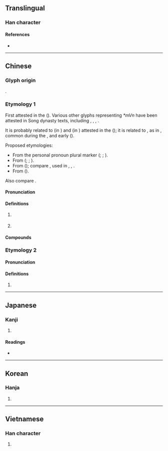 {{also|们}}
{{character info/new}}
==Translingual==
{{stroke order|type=animate}}

===Han character===
{{Han char|rn=9|rad=人|as=08|sn=10|four=27220|canj=OAN|ids=⿰亻門}}

====References====
* {{Han ref|kx=0107.260|dkj=00766|dj=0229.060|hdz=10185.020|uh=5011|ud=20497|bh=ADCC|bd=44492}}

----

==Chinese==
{{zh-forms|s=们}}

===Glyph origin===
{{Han etym}}
{{Han compound|亻|門|ls=psc|c1=s|c2=p|t1=person}}.

===Etymology 1===
First attested in the {{w|Song dynasty}} ({{zh-ref|Lü, 1940}}). Various other glyphs representing ''*mVn'' have been attested in Song dynasty texts, including {{zh-l|*懣}}, {{zh-l|*滿}}, {{zh-l|*瞞}}, {{zh-l|*門}}.

It is probably related to {{ltc-l|弭}} (in {{m|zh|[[我]]弭}}) and {{ltc-l|偉}} (in {{m|zh|[[兒郎]]偉}}) attested in the {{w|Tang dynasty}} ({{zh-ref|Lü, 1940}}); it is related to {{zh-l|*每}}, as in {{zh-l|我每}}, common during the {{w|Jin dynasty}}, {{w|Yuan dynasty}} and early {{w|Ming dynasty}} ({{zh-ref|Lü, 1985}}).

Proposed etymologies:
* From the personal pronoun plural marker {{och-l|輩}} ({{zh-ref|Lü, 1985}}; {{zh-ref|Feng, 1997}}; {{zh-ref|Li, 2013}}).
* From {{ltc-l|門|door; clan; family}} ({{zh-ref|Ota, 2003}}; {{zh-ref|Yu, 1989}}; {{zh-ref|Li and Shi, 2000}}).
* From {{ltc-l|每人|everybody|id=1,1}} ({{zh-ref|Norman, 1988}}); compare {{cog|cdo|-}} {{zh-l|各儂|everybody}}, used in {{zh-l|我各儂|we; us}}, {{zh-l|汝各儂|you (plural)}}, {{zh-l|伊各儂|they}}.
* From {{ltc-l|物|thing}} ({{zh-ref|Jiang, 1995}}).

Also compare {{zh-l|*您}}.

====Pronunciation====
{{zh-pron
|m=men,mén,1nb=vernacular,2nb=literary
|m-s=men2-1/men2
|m-s_note=men2-1 - vernacular; men2 - literary
|c=mun4
|c-t=mon3
|g=miin/miin4
|g_note=miin - vernacular; miin4 - literary
|h=pfs=mùn;gd=mun2
|j=me
|md=muòng
|mn=bûn
|mn-t=mung5
|w=3men
|x=men
|mc=
|oc=
|ma=y
|cat=suf
}}

====Definitions====
{{zh-hanzi}}

# {{n-g|Suffix indicating [[plural]] for pronouns, some animated nouns and personifications.}}
#: {{zh-x|我們|we}}
#: {{zh-x|孩子{zi}們|children}}
# {{lb|zh|Jin}} {{n-g|General suffix indicating [[plural]].}}

====Compounds====
{{zh-der|人們|他們|他們倆|你們|俺們|咱們|哥們兒|哥兒們|圖們江|她們|娘兒們|孩兒們|它們|小哥兒們|小姐們兒|我們|渠們|爺們|爺們兒|爺兒們|牠們|老哥兒們|諾們罕|這們|鐵哥們|誰們|佢們|公們倆|吾們|哥們|娘們|孩子們|恁們|某們|窮哥們|老娘們|老爺們|那們|阿們|學生們}}

===Etymology 2===

====Pronunciation====
{{zh-pron
|m=mèn
|cat=
}}

====Definitions====
{{zh-hanzi}}

# {{zh-only|們渾}}

{{zh-cat|Beginning}}

----

==Japanese==

===Kanji===
{{ja-kanji|grade=|rs=人08}}

# {{defn|lang=ja|sort=人08}}

====Readings====
* {{ja-readings|on=[[もん]] (mon)|kun=[[ともがら]] (tomogara)}}

----

==Korean==

===Hanja===
{{ko-hanja|hangeul=문|mr=mun}}

# {{defn|lang=ko|sort=人08}}

----

==Vietnamese==

===Han character===
{{vi-hantu|[[món]], [[môn]], [[mon]]|rs=人08}}

# {{defn|lang=vi|sort=人08}}